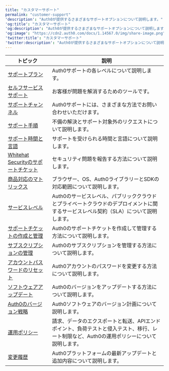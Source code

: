 ---
title: "カスタマーサポート"
permalink: "customer-support"
'description': "Auth0が提供するさまざまなサポートオプションについて説明します。"
'og:title': "カスタマーサポート"
'og:description': "Auth0が提供するさまざまなサポートオプションについて説明します。"
'og:image': "https://cdn2.auth0.com/docs/1.14567.0/img/share-image.png"
'twitter:title': "カスタマーサポート"
'twitter:description': "Auth0が提供するさまざまなサポートオプションについて説明します。"
---

<table class="table"><thead>
<tr>
<th><strong>トピック</strong></th>
<th><strong>説明</strong></th>
</tr>
</thead>
<tbody>
<tr>
<td><a href="/ja-jp/support/support-plans">サポートプラン</a></td>
<td>Auth0サポートの各レベルについて説明します。</td>
</tr>
<tr>
<td><a href="/ja-jp/troubleshoot/customer-support/self-service-support">セルフサービスサポート</a></td>
<td>お客様が問題を解消するためのツールです。</td>
</tr>
<tr>
<td><a href="/ja-jp/troubleshoot/customer-support/support-channels">サポートチャンネル</a></td>
<td>Auth0サポートには、さまざまな方法でお問い合わせいただけます。</td>
</tr>
<tr>
<td><a href="/ja-jp/troubleshoot/customer-support/support-procedures">サポート手順</a></td>
<td>不備の解決とサポート対象外のリクエストについて説明します。</td>
</tr>
<tr>
<td><a href="/ja-jp/troubleshoot/customer-support/support-hours-and-languages">サポート時間と言語</a></td>
<td>サポートを受けられる時間と言語について説明します。</td>
</tr>
<tr>
<td><a href="/ja-jp/support/whitehat-security-support-tickets">Whitehat Securityのサポートチケット</a></td>
<td>セキュリティ問題を報告する方法について説明します。</td>
</tr>
<tr>
<td><a href="/ja-jp/support/product-support-matrix">商品対応のマトリックス</a></td>
<td>ブラウザー、OS、Auth0ライブラリーとSDKの対応範囲について説明します。</td>
</tr>
<tr>
<td><a href="/ja-jp/support/services-level-descriptions">サービスレベル</a></td>
<td>Auth0のサービスレベル、パブリッククラウドとプライベートクラウドのデプロイメントに関するサービスレベル契約（SLA）について説明します。</td>
</tr>
<tr>
<td><a href="/ja-jp/support/open-and-manage-support-tickets">サポートチケットの作成と管理</a></td>
<td>Auth0のサポートチケットを作成して管理する方法について説明します。</td>
</tr>
<tr>
<td><a href="/ja-jp/support/manage-subscriptions">サブスクリプションの管理</a></td>
<td>Auth0のサブスクリプションを管理する方法について説明します。</td>
</tr>
<tr>
<td><a href="/ja-jp/support/reset-account-passwords">アカウントパスワードのリセット</a></td>
<td>Auth0アカウントのパスワードを変更する方法について説明します。</td>
</tr>
<tr>
<td><a href="/ja-jp/troubleshoot/customer-support/software-updates">ソフトウェアアップデート</a></td>
<td>Auth0のバージョンをアップデートする方法について説明します。</td>
</tr>
<tr>
<td><a href="/ja-jp/support/versioning-strategy">Auth0のバージョン戦略</a></td>
<td>Auth0ソフトウェアのバージョン計画について説明します。</td>
</tr>
<tr>
<td><a href="/ja-jp/support/policies">運用ポリシー</a></td>
<td>請求、データのエクスポートと転送、APIエンドポイント、負荷テストと侵入テスト、移行、レート制限など、Auth0の運用ポリシーについて説明します。</td>
</tr>
<tr>
<td><a href="https://auth0.com/changelog">変更履歴</a></td>
<td>Auth0プラットフォームの最新アップデートと追加内容について説明します。</td>
</tr>
</tbody>
</table>